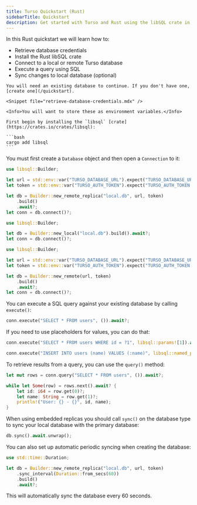```yaml
---
title: Turso Quickstart (Rust)
sidebarTitle: Quickstart
description: Get started with Turso and Rust using the libSQL crate in a few simple steps
---
```


In this Rust quickstart we will learn how to:

- Retrieve database credentials
- Install the Rust libSQL crate
- Connect to a local or remote Turso database
- Execute a query using SQL
- Sync changes to local database (optional)

<Steps>
  <Step title="Retrieve database credentials">

    You will need an existing database to continue. If you don't have one, [create one](/quickstart).

    <Snippet file="retrieve-database-credentials.mdx" />

    <Info>You will want to store these as environment variables.</Info>

  </Step>

  <Step title="Install">

    First begin by installing the `libsql` [crate](https://crates.io/crates/libsql):

    ```bash
    cargo add libsql
    ```

  </Step>

  <Step title="Connect">

You must first create a `Database` object and then open a `Connection` to it:

<AccordionGroup>
  <Accordion title="Embedded Replicas">

```rust
use libsql::Builder;

let url = std::env::var("TURSO_DATABASE_URL").expect("TURSO_DATABASE_URL must be set");
let token = std::env::var("TURSO_AUTH_TOKEN").expect("TURSO_AUTH_TOKEN must be set");

let db = Builder::new_remote_replica("local.db", url, token)
    .build()
    .await?;
let conn = db.connect()?;
```

  </Accordion>
  <Accordion title="Local only">

```rust
use libsql::Builder;

let db = Builder::new_local("local.db").build().await?;
let conn = db.connect()?;
```

  </Accordion>
  <Accordion title="Remote only">

```rust
use libsql::Builder;

let url = std::env::var("TURSO_DATABASE_URL").expect("TURSO_DATABASE_URL must be set");
let token = std::env::var("TURSO_AUTH_TOKEN").expect("TURSO_AUTH_TOKEN must be set");

let db = Builder::new_remote(url, token)
    .build()
    .await?;
let conn = db.connect()?;
```

  </Accordion>
</AccordionGroup>

  </Step>

  <Step title="Execute">

You can execute a SQL query against your existing database by calling `execute()`:

```rust
conn.execute("SELECT * FROM users", ()).await?;
```

If you need to use placeholders for values, you can do that:

<CodeGroup>

```rust Positional
conn.execute("SELECT * FROM users WHERE id = ?1", libsql::params![1]).await?;
```

```rust Named
conn.execute("INSERT INTO users (name) VALUES (:name)", libsql::named_params! { ":name": "Iku" }).await?;
```

</CodeGroup>

To retrieve results from a query, you can use the `query()` method:

```rust
let mut rows = conn.query("SELECT * FROM users", ()).await?;

while let Some(row) = rows.next().await? {
    let id: i64 = row.get(0)?;
    let name: String = row.get(1)?;
    println!("User: {} - {}", id, name);
}
```

  </Step>

  <Step title="Sync (Embedded Replicas only)">

When using embedded replicas you should call `sync()` on the database type to sync your local database with the primary database:

```rust
db.sync().await.unwrap();
```

You can also set up automatic periodic syncing when creating the database:

```rust
use std::time::Duration;

let db = Builder::new_remote_replica("local.db", url, token)
    .sync_interval(Duration::from_secs(60))
    .build()
    .await?;
```

This will automatically sync the database every 60 seconds.

  </Step>
</Steps>
